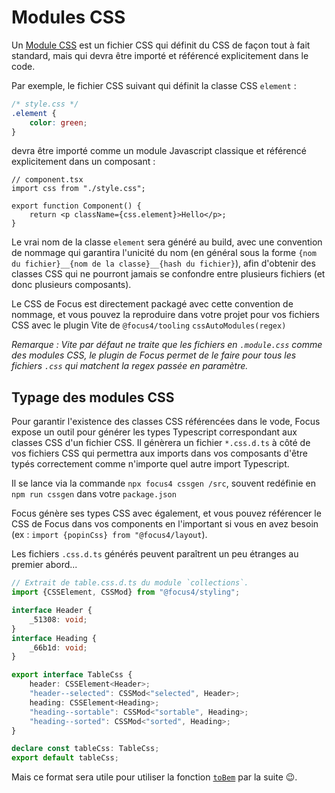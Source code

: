
<Meta title="CSS/Modules CSS" />

# Modules CSS

Un [Module CSS](https://github.com/css-modules/css-modules) est un fichier CSS qui définit du CSS de façon tout à fait standard, mais qui devra être importé et référencé explicitement dans le code.

Par exemple, le fichier CSS suivant qui définit la classe CSS `element` :

```css
/* style.css */
.element {
    color: green;
}
```

devra être importé comme un module Javascript classique et référencé explicitement dans un composant :

```tsx
// component.tsx
import css from "./style.css";

export function Component() {
    return <p className={css.element}>Hello</p>;
}
```

Le vrai nom de la classe `element` sera généré au build, avec une convention de nommage qui garantira l'unicité du nom (en général sous la forme
`{nom du fichier}__{nom de la classe}__{hash du fichier}`), afin d'obtenir des classes CSS qui ne pourront jamais se confondre entre plusieurs
fichiers (et donc plusieurs composants).

Le CSS de Focus est directement packagé avec cette convention de nommage, et vous pouvez la reproduire dans votre projet pour vos fichiers CSS avec le
plugin Vite de `@focus4/tooling` `cssAutoModules(regex)`

_Remarque : Vite par défaut ne traite que les fichiers en `.module.css` comme des modules CSS, le plugin de Focus permet de le faire pour tous les fichiers
`.css` qui matchent la regex passée en paramètre._

## Typage des modules CSS

Pour garantir l'existence des classes CSS référencées dans le vode, Focus expose un outil pour générer les types Typescript correspondant aux classes CSS
d'un fichier CSS. Il génèrera un fichier `*.css.d.ts` à côté de vos fichiers CSS qui permettra aux imports dans vos composants d'être typés correctement
comme n'importe quel autre import Typescript.

Il se lance via la commande `npx focus4 cssgen /src`, souvent redéfinie en `npm run cssgen` dans votre `package.json`

Focus génère ses types CSS avec également, et vous pouvez référencer le CSS de Focus dans vos components en l'important si vous en avez besoin (ex
: `import {popinCss} from "@focus4/layout`).

Les fichiers `.css.d.ts` générés peuvent paraîtrent un peu étranges au premier abord...

```ts
// Extrait de table.css.d.ts du module `collections`.
import {CSSElement, CSSMod} from "@focus4/styling";

interface Header {
    _51308: void;
}
interface Heading {
    _66b1d: void;
}

export interface TableCss {
    header: CSSElement<Header>;
    "header--selected": CSSMod<"selected", Header>;
    heading: CSSElement<Heading>;
    "heading--sortable": CSSMod<"sortable", Heading>;
    "heading--sorted": CSSMod<"sorted", Heading>;
}

declare const tableCss: TableCss;
export default tableCss;
```

Mais ce format sera utile pour utiliser la fonction [`toBem`](/docs/css-tobem--docs#tobem-et-frombem) par la suite 😉.

